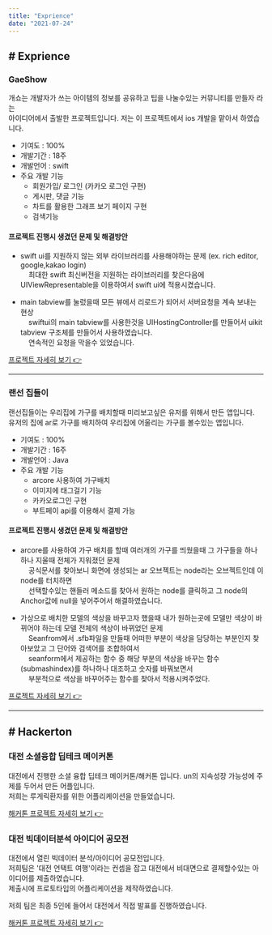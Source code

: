 ```yaml
---
title: "Exprience"
date: "2021-07-24"
---
```


## **#** Exprience
  
### GaeShow

개쇼는 개발자가 쓰는 아이템의 정보를 공유하고 팁을 나눌수있는 커뮤니티를 만들자 라는  
아이디어에서 출발한 프로젝트입니다. 저는 이 프로젝트에서 ios 개발을 맡아서 하였습니다.

  
- 기여도 : 100%
- 개발기간 : 18주
- 개발언어 : swift
- 주요 개발 기능 
  - 회원가입/ 로그인 (카카오 로그인 구현)
  - 게시판, 댓글 기능
  - 차트를 활용한 그래프 보기 페이지 구현
  - 검색기능


#### 프로젝트 진행시 생겼던 문제 및 해결방안
- swift ui를 지원하지 않는 외부 라이브러리를 사용해야하는 문제 (ex. rich editor, google,kakao login)  
&nbsp; &nbsp; 최대한 swift 최신버전을 지원하는 라이브러리를 찾은다음에 UIViewRepresentable을 이용하여서 swift ui에 적용시켰습니다.  
   

  
- main tabview를 눌렀을때 모든 뷰에서 리로드가 되어서 서버요청을 계속 보내는 현상   
&nbsp; &nbsp; swiftui의 main tabview를 사용한것을 UIHostingController를 만들어서 uikit tabview 구조체를 만들어서 사용하였습니다.  
&nbsp; &nbsp; 연속적인 요청을 막을수 있었습니다. 

  
  

[프로젝트 자세히 보기 👉](https://www.notion.so/Gaeshow-fe9dc5ef3f1e427b9da82e0b2b9951d7)
  
---  

### 랜선 집들이

랜선집들이는 우리집에 가구를 배치할때 미리보고싶은 유저를 위해서 만든 앱입니다.  
유저의 집에 ar로 가구를 배치하여 우리집에 어울리는 가구를 볼수있는 앱입니다.
  
  
- 기여도 : 100%
- 개발기간 : 16주
- 개발언어 : Java
- 주요 개발 기능 
  - arcore 사용하여 가구배치
  - 이미지에 태그걸기 기능
  - 카카오로그인 구현
  - 부트페이 api를 이용해서 결제 가능

#### 프로젝트 진행시 생겼던 문제 및 해결방안
- arcore를 사용하여 가구 배치를 할때 여러개의 가구를 띄웠을때 그 가구들을 하나하나 지울때 전체가 지워졌던 문제  
&nbsp; &nbsp; 공식문서를 찾아보니 화면에 생성되는 ar 오브젝트는 node라는 오브젝트인데 이 node를 터치하면  
&nbsp; &nbsp; 선택할수있는 핸들러 메소드를 찾아서 원하는 node를 클릭하고 그 node의 Anchor값에 null을 넣어주어서 해결하였습니다.
  


- 가상으로 배치한 모델의 색상을 바꾸고자 했을때 내가 원하는곳에 모델만 색상이 바뀌어야 하는데 모델 전체의 색상이 바뀌었던 문제  
&nbsp; &nbsp; Seanfrom에서 .sfb파일을 만들때 어떠한 부분이 색상을 담당하는 부분인지 찾아보았고 그 단어와 검색어를 조합하여서  
&nbsp; &nbsp; seanform에서 제공하는 함수 중 해당 부분의 색상을 바꾸는 함수(submashindex)를 하나하나 대조하고 숫자를 바꿔보면서  
&nbsp; &nbsp; 부분적으로 색상을 바꾸어주는 함수를 찾아서 적용시켜주었다.


  
[프로젝트 자세히 보기 👉](https://www.notion.so/1-ffe87f16e5af43a38fd4cc3a672dde96)
   
--- 
  
## **#** Hackerton  
  
### 대전 소셜융합 딥테크 메이커톤
대전에서 진행한 소셜 융합 딥테크 메이커톤/해커톤 입니다. un의 지속성장 가능성에 주제를 두어서 만든 어플입니다.  
저희는 루게릭환자를 위한 어플리케이션을 만들었습니다. 

[해커톤 프로젝트 자세히 보기 👉](https://www.notion.so/7cc6ddcfdf0b4ba89e63fc075c74f9be)


### 대전 빅데이터분석 아이디어 공모전
대전에서 열린 빅데이터 분석/아이디어 공모전입니다.  
저희팀은 '대전 언택트 여행'이라는 컨셉을 잡고 대전에서 비대면으로 결제할수있는 아이디어를 제출하였습니다.  
제출시에 프로토타입의 어플리케이션을 제작하였습니다.  

저희 팀은 최종 5인에 들어서 대전에서 직접 발표를 진행하였습니다.  

[해커톤 프로젝트 자세히 보기 👉](https://www.notion.so/4f220b6600a94bf38983b088ee406b3c)